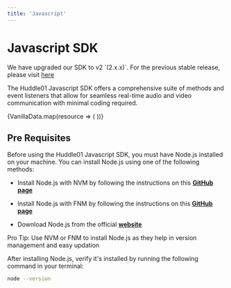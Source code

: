 ```yaml
---
title: 'Javascript'
---
```



# Javascript SDK

<Callout>
  We have upgraded our SDK to v2 `(2.x.x)`. For the previous stable release, please visit <a className="text-bold underline" href="https://legacy.docs.huddle01.com/docs">here</a>
</Callout>


The Huddle01 Javascript SDK offers a comprehensive suite of methods and event listeners that allow for seamless real-time audio and video communication with minimal coding required.

<div className="my-16 xl:max-w-none">
  <div className="not-prose mt-4 grid grid-cols-1 gap-8 sm:grid-cols-2 xl:grid-cols-3">
    {VanillaData.map(resource => (
      <GradientCard key={resource.href} resource={resource} />
    ))}
  </div>
</div>

## Pre Requisites

Before using the Huddle01 Javascript SDK, you must have Node.js installed on your machine. You can install Node.js using one of the following methods:

- Install Node.js with NVM by following the instructions on this **[GitHub page](https://github.com/nvm-sh/nvm)**

- Install Node.js with FNM by following the instructions on this **[GitHub page](https://github.com/Schniz/fnm)**

- Download Node.js from the official **[website](https://nodejs.org/)**

<Callout>
  Pro Tip: Use NVM or FNM to install Node.js as they help in version management
  and easy updation
</Callout>

After installing Node.js, verify it's installed by running the following command in your terminal:

```bash
node --version
```
